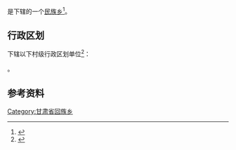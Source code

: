 {{中国乡级行政区|62/08/02/212/000}}

'''{{PAGENAMEBASE}}'''是{{PRC admin/fullname|62/08/02/212/000|3}}下辖的一个[[民族乡|民族乡]]<ref>{{PRC admin/ref sgc|{{PRC admin/parent|62/08/02/212/000}}}}</ref>。

== 行政区划 ==
{{PAGENAMEBASE}}下辖以下村级行政区划单位<ref>{{PRC admin/ref sgc|62/08/02/212/000}}</ref>：

{{PRC admin/children|62/08/02/212/000}}。

== 参考资料 ==
{{reflist}}

{{甘肃行政区划小作品}}
{{PRC admin/navcat|62/08/02/212/000}}
[[Category:甘肃省回族乡|Category:甘肃省回族乡]]